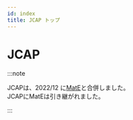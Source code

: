 ---
id: index
title: JCAP トップ
---

# JCAP

:::note

JCAPは、2022/12 に[MatE](../MatE/)と合併しました。  
JCAPにMatEは引き継がれました。

:::
